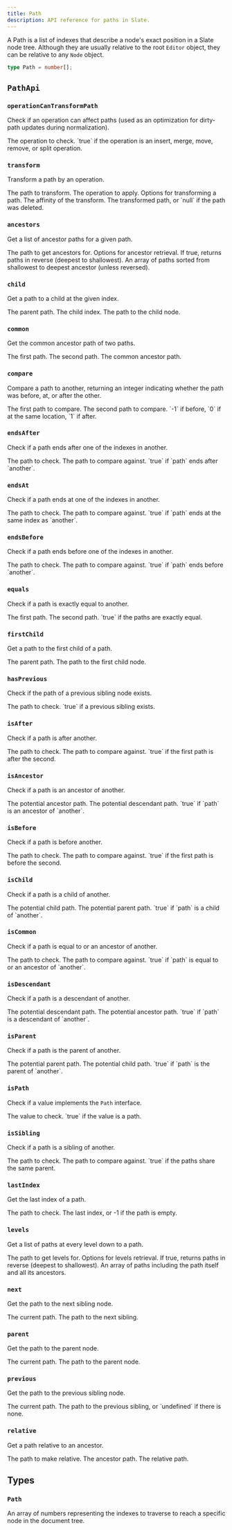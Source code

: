 ```yaml
---
title: Path
description: API reference for paths in Slate.
---
```


A Path is a list of indexes that describe a node's exact position in a Slate node tree. Although they are usually relative to the root `Editor` object, they can be relative to any `Node` object.

```ts
type Path = number[];
```

## `PathApi`

### `operationCanTransformPath`

Check if an operation can affect paths (used as an optimization for dirty-path updates during normalization).

<API name="operationCanTransformPath">
<APIParameters>
  <APIItem name="operation" type="Operation<N>">
    The operation to check.
  </APIItem>
</APIParameters>

<APIReturns type="boolean">
  `true` if the operation is an insert, merge, move, remove, or split operation.
</APIReturns>
</API>

### `transform`

Transform a path by an operation.

<API name="transform">
<APIParameters>
  <APIItem name="path" type="Path">
    The path to transform.
  </APIItem>
  <APIItem name="operation" type="Operation">
    The operation to apply.
  </APIItem>
  <APIItem name="options" type="PathTransformOptions" optional>
    Options for transforming a path.
  </APIItem>
</APIParameters>

<APIOptions type="PathTransformOptions">
  <APIItem name="affinity" type="TextDirection | null" optional>
    The affinity of the transform.
  </APIItem>
</APIOptions>

<APIReturns type="Path | null">
  The transformed path, or `null` if the path was deleted.
</APIReturns>
</API>

### `ancestors`

Get a list of ancestor paths for a given path.

<API name="ancestors">
<APIParameters>
  <APIItem name="path" type="Path">
    The path to get ancestors for.
  </APIItem>
  <APIItem name="options" type="PathAncestorsOptions" optional>
    Options for ancestor retrieval.
  </APIItem>
</APIParameters>

<APIOptions type="PathAncestorsOptions">
  <APIItem name="reverse" type="boolean" optional>
    If true, returns paths in reverse (deepest to shallowest).
  </APIItem>
</APIOptions>

<APIReturns type="Path[]">
  An array of paths sorted from shallowest to deepest ancestor (unless reversed).
</APIReturns>
</API>

### `child`

Get a path to a child at the given index.

<API name="child">
<APIParameters>
  <APIItem name="path" type="Path">
    The parent path.
  </APIItem>
  <APIItem name="index" type="number">
    The child index.
  </APIItem>
</APIParameters>

<APIReturns type="Path">
  The path to the child node.
</APIReturns>
</API>

### `common`

Get the common ancestor path of two paths.

<API name="common">
<APIParameters>
  <APIItem name="path" type="Path">
    The first path.
  </APIItem>
  <APIItem name="another" type="Path">
    The second path.
  </APIItem>
</APIParameters>

<APIReturns type="Path">
  The common ancestor path.
</APIReturns>
</API>

### `compare`

Compare a path to another, returning an integer indicating whether the path was before, at, or after the other.

<API name="compare">
<APIParameters>
  <APIItem name="path" type="Path">
    The first path to compare.
  </APIItem>
  <APIItem name="another" type="Path">
    The second path to compare.
  </APIItem>
</APIParameters>

<APIReturns type="-1 | 0 | 1">
  `-1` if before, `0` if at the same location, `1` if after.
</APIReturns>
</API>

### `endsAfter`

Check if a path ends after one of the indexes in another.

<API name="endsAfter">
<APIParameters>
  <APIItem name="path" type="Path">
    The path to check.
  </APIItem>
  <APIItem name="another" type="Path">
    The path to compare against.
  </APIItem>
</APIParameters>

<APIReturns type="boolean">
  `true` if `path` ends after `another`.
</APIReturns>
</API>

### `endsAt`

Check if a path ends at one of the indexes in another.

<API name="endsAt">
<APIParameters>
  <APIItem name="path" type="Path">
    The path to check.
  </APIItem>
  <APIItem name="another" type="Path">
    The path to compare against.
  </APIItem>
</APIParameters>

<APIReturns type="boolean">
  `true` if `path` ends at the same index as `another`.
</APIReturns>
</API>

### `endsBefore`

Check if a path ends before one of the indexes in another.

<API name="endsBefore">
<APIParameters>
  <APIItem name="path" type="Path">
    The path to check.
  </APIItem>
  <APIItem name="another" type="Path">
    The path to compare against.
  </APIItem>
</APIParameters>

<APIReturns type="boolean">
  `true` if `path` ends before `another`.
</APIReturns>
</API>

### `equals`

Check if a path is exactly equal to another.

<API name="equals">
<APIParameters>
  <APIItem name="path" type="Path">
    The first path.
  </APIItem>
  <APIItem name="another" type="Path">
    The second path.
  </APIItem>
</APIParameters>

<APIReturns type="boolean">
  `true` if the paths are exactly equal.
</APIReturns>
</API>

### `firstChild`

Get a path to the first child of a path.

<API name="firstChild">
<APIParameters>
  <APIItem name="path" type="Path">
    The parent path.
  </APIItem>
</APIParameters>

<APIReturns type="Path">
  The path to the first child node.
</APIReturns>
</API>

### `hasPrevious`

Check if the path of a previous sibling node exists.

<API name="hasPrevious">
<APIParameters>
  <APIItem name="path" type="Path">
    The path to check.
  </APIItem>
</APIParameters>

<APIReturns type="boolean">
  `true` if a previous sibling exists.
</APIReturns>
</API>

### `isAfter`

Check if a path is after another.

<API name="isAfter">
<APIParameters>
  <APIItem name="path" type="Path">
    The path to check.
  </APIItem>
  <APIItem name="another" type="Path">
    The path to compare against.
  </APIItem>
</APIParameters>

<APIReturns type="boolean">
  `true` if the first path is after the second.
</APIReturns>
</API>

### `isAncestor`

Check if a path is an ancestor of another.

<API name="isAncestor">
<APIParameters>
  <APIItem name="path" type="Path">
    The potential ancestor path.
  </APIItem>
  <APIItem name="another" type="Path">
    The potential descendant path.
  </APIItem>
</APIParameters>

<APIReturns type="boolean">
  `true` if `path` is an ancestor of `another`.
</APIReturns>
</API>

### `isBefore`

Check if a path is before another.

<API name="isBefore">
<APIParameters>
  <APIItem name="path" type="Path">
    The path to check.
  </APIItem>
  <APIItem name="another" type="Path">
    The path to compare against.
  </APIItem>
</APIParameters>

<APIReturns type="boolean">
  `true` if the first path is before the second.
</APIReturns>
</API>

### `isChild`

Check if a path is a child of another.

<API name="isChild">
<APIParameters>
  <APIItem name="path" type="Path">
    The potential child path.
  </APIItem>
  <APIItem name="another" type="Path">
    The potential parent path.
  </APIItem>
</APIParameters>

<APIReturns type="boolean">
  `true` if `path` is a child of `another`.
</APIReturns>
</API>

### `isCommon`

Check if a path is equal to or an ancestor of another.

<API name="isCommon">
<APIParameters>
  <APIItem name="path" type="Path">
    The path to check.
  </APIItem>
  <APIItem name="another" type="Path">
    The path to compare against.
  </APIItem>
</APIParameters>

<APIReturns type="boolean">
  `true` if `path` is equal to or an ancestor of `another`.
</APIReturns>
</API>

### `isDescendant`

Check if a path is a descendant of another.

<API name="isDescendant">
<APIParameters>
  <APIItem name="path" type="Path">
    The potential descendant path.
  </APIItem>
  <APIItem name="another" type="Path">
    The potential ancestor path.
  </APIItem>
</APIParameters>

<APIReturns type="boolean">
  `true` if `path` is a descendant of `another`.
</APIReturns>
</API>

### `isParent`

Check if a path is the parent of another.

<API name="isParent">
<APIParameters>
  <APIItem name="path" type="Path">
    The potential parent path.
  </APIItem>
  <APIItem name="another" type="Path">
    The potential child path.
  </APIItem>
</APIParameters>

<APIReturns type="boolean">
  `true` if `path` is the parent of `another`.
</APIReturns>
</API>

### `isPath`

Check if a value implements the `Path` interface.

<API name="isPath">
<APIParameters>
  <APIItem name="value" type="any">
    The value to check.
  </APIItem>
</APIParameters>

<APIReturns type="boolean">
  `true` if the value is a path.
</APIReturns>
</API>

### `isSibling`

Check if a path is a sibling of another.

<API name="isSibling">
<APIParameters>
  <APIItem name="path" type="Path">
    The path to check.
  </APIItem>
  <APIItem name="another" type="Path">
    The path to compare against.
  </APIItem>
</APIParameters>

<APIReturns type="boolean">
  `true` if the paths share the same parent.
</APIReturns>
</API>

### `lastIndex`

Get the last index of a path.

<API name="lastIndex">
<APIParameters>
  <APIItem name="path" type="Path">
    The path to check.
  </APIItem>
</APIParameters>

<APIReturns type="number">
  The last index, or -1 if the path is empty.
</APIReturns>
</API>

### `levels`

Get a list of paths at every level down to a path.

<API name="levels">
<APIParameters>
  <APIItem name="path" type="Path">
    The path to get levels for.
  </APIItem>
  <APIItem name="options" type="PathLevelsOptions" optional>
    Options for levels retrieval.
  </APIItem>
</APIParameters>

<APIOptions type="PathLevelsOptions">
  <APIItem name="reverse" type="boolean" optional>
    If true, returns paths in reverse (deepest to shallowest).
  </APIItem>
</APIOptions>

<APIReturns type="Path[]">
  An array of paths including the path itself and all its ancestors.
</APIReturns>
</API>

### `next`

Get the path to the next sibling node.

<API name="next">
<APIParameters>
  <APIItem name="path" type="Path">
    The current path.
  </APIItem>
</APIParameters>

<APIReturns type="Path">
  The path to the next sibling.
</APIReturns>
</API>

### `parent`

Get the path to the parent node.

<API name="parent">
<APIParameters>
  <APIItem name="path" type="Path">
    The current path.
  </APIItem>
</APIParameters>

<APIReturns type="Path">
  The path to the parent node.
</APIReturns>
</API>

### `previous`

Get the path to the previous sibling node.

<API name="previous">
<APIParameters>
  <APIItem name="path" type="Path">
    The current path.
  </APIItem>
</APIParameters>

<APIReturns type="Path | undefined">
  The path to the previous sibling, or `undefined` if there is none.
</APIReturns>
</API>

### `relative`

Get a path relative to an ancestor.

<API name="relative">
<APIParameters>
  <APIItem name="path" type="Path">
    The path to make relative.
  </APIItem>
  <APIItem name="ancestor" type="Path">
    The ancestor path.
  </APIItem>
</APIParameters>

<APIReturns type="Path">
  The relative path.
</APIReturns>
</API>

## Types

### `Path`

An array of numbers representing the indexes to traverse to reach a specific node in the document tree.